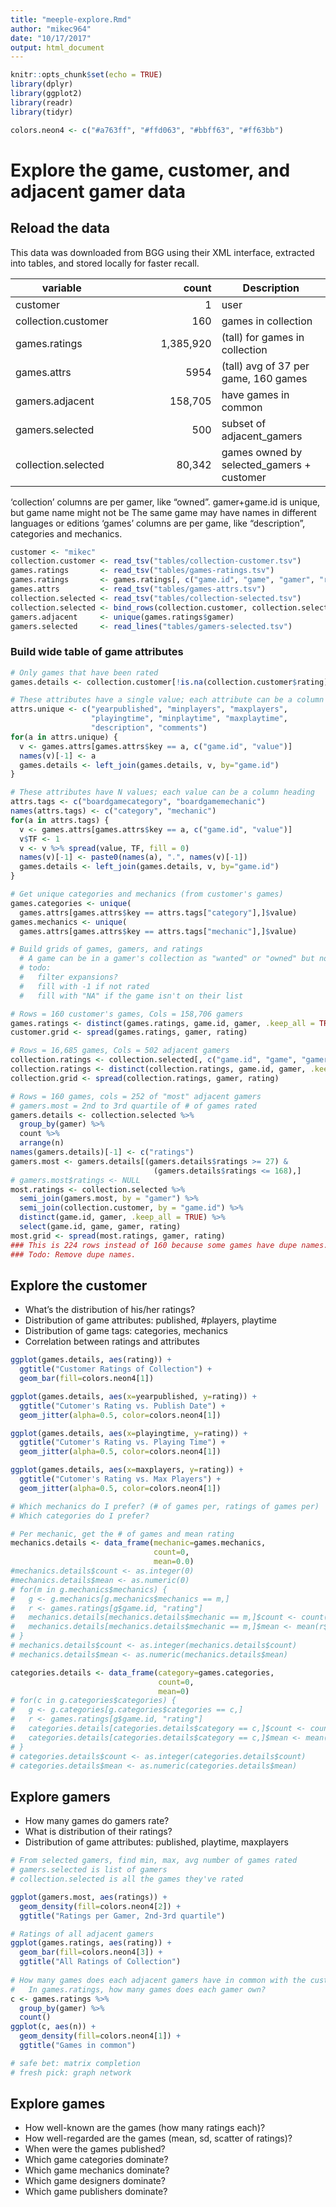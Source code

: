 ```yaml
---
title: "meeple-explore.Rmd"
author: "mikec964"
date: "10/17/2017"
output: html_document
---
```


```r
knitr::opts_chunk$set(echo = TRUE)
library(dplyr)
library(ggplot2)
library(readr)
library(tidyr)

colors.neon4 <- c("#a763ff", "#ffd063", "#bbff63", "#ff63bb")
```

# Explore the game, customer, and adjacent gamer data

## Reload the data
This data was downloaded from BGG using their XML interface, extracted into
tables, and stored locally for faster recall.

| variable            | count     | Description
| --------            |----------:| -----------
| customer            | 1         | user
| collection.customer | 160       | games in collection
| games.ratings       | 1,385,920 | (tall) for games in collection
| games.attrs         | 5954      | (tall) avg of 37 per game, 160 games
| gamers.adjacent     | 158,705   | have games in common
| gamers.selected     | 500       | subset of adjacent_gamers
| collection.selected | 80,342    | games owned by selected_gamers + customer

'collection' columns are per gamer, like "owned".
  gamer+game.id is unique, but game name might not be
  The same game may have names in different languages or editions
'games' columns are per game, like "description", categories and mechanics.


```r
customer <- "mikec"
collection.customer <- read_tsv("tables/collection-customer.tsv")
games.ratings       <- read_tsv("tables/games-ratings.tsv")
games.ratings       <- games.ratings[, c("game.id", "game", "gamer", "rating")]
games.attrs         <- read_tsv("tables/games-attrs.tsv")
collection.selected <- read_tsv("tables/collection-selected.tsv")
collection.selected <- bind_rows(collection.customer, collection.selected)
gamers.adjacent     <- unique(games.ratings$gamer)
gamers.selected     <- read_lines("tables/gamers-selected.tsv")
```

### Build wide table of game attributes
```r
# Only games that have been rated
games.details <- collection.customer[!is.na(collection.customer$rating),]

# These attributes have a single value; each attribute can be a column heading
attrs.unique <- c("yearpublished", "minplayers", "maxplayers",
                  "playingtime", "minplaytime", "maxplaytime", 
                  "description", "comments")
for(a in attrs.unique) {
  v <- games.attrs[games.attrs$key == a, c("game.id", "value")]
  names(v)[-1] <- a
  games.details <- left_join(games.details, v, by="game.id")
}

# These attributes have N values; each value can be a column heading
attrs.tags <- c("boardgamecategory", "boardgamemechanic")
names(attrs.tags) <- c("category", "mechanic")
for(a in attrs.tags) {
  v <- games.attrs[games.attrs$key == a, c("game.id", "value")]
  v$TF <- 1
  v <- v %>% spread(value, TF, fill = 0)
  names(v)[-1] <- paste0(names(a), ".", names(v)[-1])
  games.details <- left_join(games.details, v, by="game.id")
}

# Get unique categories and mechanics (from customer's games)
games.categories <- unique(
  games.attrs[games.attrs$key == attrs.tags["category"],]$value)
games.mechanics <- unique(
  games.attrs[games.attrs$key == attrs.tags["mechanic"],]$value)

# Build grids of games, gamers, and ratings
  # A game can be in a gamer's collection as "wanted" or "owned" but not rated
  # todo:
  #   filter expansions?
  #   fill with -1 if not rated
  #   fill with "NA" if the game isn't on their list

# Rows = 160 customer's games, Cols = 158,706 gamers
games.ratings <- distinct(games.ratings, game.id, gamer, .keep_all = TRUE)
customer.grid <- spread(games.ratings, gamer, rating)

# Rows = 16,685 games, Cols = 502 adjacent gamers
collection.ratings <- collection.selected[, c("game.id", "game", "gamer", "rating")]
collection.ratings <- distinct(collection.ratings, game.id, gamer, .keep_all = TRUE)
collection.grid <- spread(collection.ratings, gamer, rating)

# Rows = 160 games, cols = 252 of "most" adjacent gamers
# gamers.most = 2nd to 3rd quartile of # of games rated
gamers.details <- collection.selected %>% 
  group_by(gamer) %>% 
  count %>% 
  arrange(n)
names(gamers.details)[-1] <- c("ratings")
gamers.most <- gamers.details[(gamers.details$ratings >= 27) &
                                (gamers.details$ratings <= 168),]
# gamers.most$ratings <- NULL
most.ratings <- collection.selected %>%
  semi_join(gamers.most, by = "gamer") %>%
  semi_join(collection.customer, by = "game.id") %>%
  distinct(game.id, gamer, .keep_all = TRUE) %>%
  select(game.id, game, gamer, rating)
most.grid <- spread(most.ratings, gamer, rating)
### This is 224 rows instead of 160 because some games have dupe names.
### Todo: Remove dupe names.
```

## Explore the customer
* What's the distribution of his/her ratings?
* Distribution of game attributes: published, #players, playtime
* Distribution of game tags: categories, mechanics
* Correlation between ratings and attributes

```r
ggplot(games.details, aes(rating)) +
  ggtitle("Customer Ratings of Collection") +
  geom_bar(fill=colors.neon4[1])

ggplot(games.details, aes(x=yearpublished, y=rating)) +
  ggtitle("Cutomer's Rating vs. Publish Date") +
  geom_jitter(alpha=0.5, color=colors.neon4[1])

ggplot(games.details, aes(x=playingtime, y=rating)) +
  ggtitle("Cutomer's Rating vs. Playing Time") +
  geom_jitter(alpha=0.5, color=colors.neon4[1])

ggplot(games.details, aes(x=maxplayers, y=rating)) +
  ggtitle("Cutomer's Rating vs. Max Players") +
  geom_jitter(alpha=0.5, color=colors.neon4[1])

```


```r
# Which mechanics do I prefer? (# of games per, ratings of games per)
# Which categories do I prefer?

# Per mechanic, get the # of games and mean rating
mechanics.details <- data_frame(mechanic=games.mechanics,
                                count=0,
                                mean=0.0)
#mechanics.details$count <- as.integer(0)
#mechanics.details$mean <- as.numeric(0)
# for(m in g.mechanics$mechanics) {
#   g <- g.mechanics[g.mechanics$mechanics == m,]
#   r <- games.ratings[g$game.id, "rating"]
#   mechanics.details[mechanics.details$mechanic == m,]$count <- count(g)
#   mechanics.details[mechanics.details$mechanic == m,]$mean <- mean(r$rating)
# }
# mechanics.details$count <- as.integer(mechanics.details$count)
# mechanics.details$mean <- as.numeric(mechanics.details$mean)

categories.details <- data_frame(category=games.categories,
                                 count=0,
                                 mean=0)
# for(c in g.categories$categories) {
#   g <- g.categories[g.categories$categories == c,]
#   r <- games.ratings[g$game.id, "rating"]
#   categories.details[categories.details$category == c,]$count <- count(g)
#   categories.details[categories.details$category == c,]$mean <- mean(r$rating)
# }
# categories.details$count <- as.integer(categories.details$count)
# categories.details$mean <- as.numeric(categories.details$mean)
```

## Explore gamers
* How many games do gamers rate?
* What is distribution of their ratings?
* Distribution of game attributes: published, playtime, maxplayers

```r
# From selected gamers, find min, max, avg number of games rated
# gamers.selected is list of gamers
# collection.selected is all the games they've rated

ggplot(gamers.most, aes(ratings)) +
  geom_density(fill=colors.neon4[2]) +
  ggtitle("Ratings per Gamer, 2nd-3rd quartile")

# Ratings of all adjacent gamers
ggplot(games.ratings, aes(rating)) +
  geom_bar(fill=colors.neon4[3]) +
  ggtitle("All Ratings of Collection")
  
# How many games does each adjacent gamers have in common with the customer?
#   In games.ratings, how many games does each gamer own?
c <- games.ratings %>% 
  group_by(gamer) %>% 
  count()
ggplot(c, aes(n)) +
  geom_density(fill=colors.neon4[1]) + 
  ggtitle("Games in common")

# safe bet: matrix completion
# fresh pick: graph network

```

## Explore games
* How well-known are the games (how many ratings each)?
* How well-regarded are the games (mean, sd, scatter of ratings)?
* When were the games published?
* Which game categories dominate?
* Which game mechanics dominate?
* Which game designers dominate?
* Which game publishers dominate?

